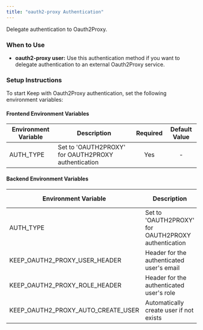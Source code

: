 ```yaml
---
title: "oauth2-proxy Authentication"
---
```


Delegate authentication to Oauth2Proxy.


### When to Use

- **oauth2-proxy user:** Use this authentication method if you want to delegate authentication to an external Oauth2Proxy service.

### Setup Instructions

To start Keep with Oauth2Proxy authentication, set the following environment variables:

#### Frontend Environment Variables

| Environment Variable | Description | Required | Default Value |
|--------------------|-----------|:--------:|:-------------:|
| AUTH_TYPE | Set to 'OAUTH2PROXY' for OAUTH2PROXY authentication | Yes | - |

#### Backend Environment Variables

| Environment Variable | Description | Required | Default Value |
|--------------------|-----------|:--------:|:-------------:|
| AUTH_TYPE | Set to 'OAUTH2PROXY' for OAUTH2PROXY authentication | Yes | - |
| KEEP_OAUTH2_PROXY_USER_HEADER | Header for the authenticated user's email | Yes | X-Auth-Request-Email |
| KEEP_OAUTH2_PROXY_ROLE_HEADER | Header for the authenticated user's role | Yes | X-Auth-Request-Role |
| KEEP_OAUTH2_PROXY_AUTO_CREATE_USER | Automatically create user if not exists | No | true |
